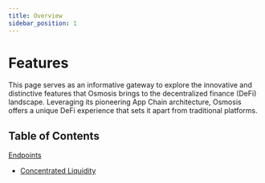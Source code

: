 ```yaml
---
title: Overview
sidebar_position: 1
---
```


# Features


This page serves as an informative gateway to explore the innovative and distinctive features that Osmosis brings to the decentralized finance (DeFi) landscape. Leveraging its pioneering App Chain architecture, Osmosis offers a unique DeFi experience that sets it apart from traditional platforms. 

## Table of Contents
[Endpoints](#features)
  - [Concentrated Liquidity](#concentrated-liquidity)

